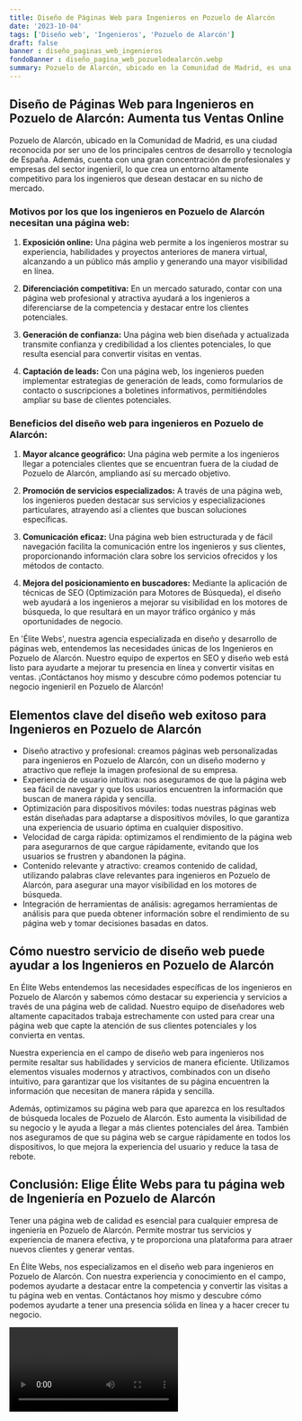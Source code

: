```yaml
---
title: Diseño de Páginas Web para Ingenieros en Pozuelo de Alarcón
date: '2023-10-04'
tags: ['Diseño web', 'Ingenieros', 'Pozuelo de Alarcón']
draft: false
banner : diseño_paginas_web_ingenieros
fondoBanner : diseño_pagina_web_pozuelodealarcón.webp
summary: Pozuelo de Alarcón, ubicado en la Comunidad de Madrid, es una ciudad reconocida por ser uno de los principales centros de desarrollo y tecnología de España. Además, cuenta con una gran concentración de profesionales y empresas del sector ingenieril, lo que crea un entorno altamente competitivo para los ingenieros que desean destacar en su nicho de mercado.
---
```


## Diseño de Páginas Web para Ingenieros en Pozuelo de Alarcón: Aumenta tus Ventas Online

Pozuelo de Alarcón, ubicado en la Comunidad de Madrid, es una ciudad reconocida por ser uno de los principales centros de desarrollo y tecnología de España. Además, cuenta con una gran concentración de profesionales y empresas del sector ingenieril, lo que crea un entorno altamente competitivo para los ingenieros que desean destacar en su nicho de mercado.

### Motivos por los que los ingenieros en Pozuelo de Alarcón necesitan una página web:

1. **Exposición online:** Una página web permite a los ingenieros mostrar su experiencia, habilidades y proyectos anteriores de manera virtual, alcanzando a un público más amplio y generando una mayor visibilidad en línea.

2. **Diferenciación competitiva:** En un mercado saturado, contar con una página web profesional y atractiva ayudará a los ingenieros a diferenciarse de la competencia y destacar entre los clientes potenciales.

3. **Generación de confianza:** Una página web bien diseñada y actualizada transmite confianza y credibilidad a los clientes potenciales, lo que resulta esencial para convertir visitas en ventas.

4. **Captación de leads:** Con una página web, los ingenieros pueden implementar estrategias de generación de leads, como formularios de contacto o suscripciones a boletines informativos, permitiéndoles ampliar su base de clientes potenciales.

### Beneficios del diseño web para ingenieros en Pozuelo de Alarcón:

1. **Mayor alcance geográfico:** Una página web permite a los ingenieros llegar a potenciales clientes que se encuentran fuera de la ciudad de Pozuelo de Alarcón, ampliando así su mercado objetivo.

2. **Promoción de servicios especializados:** A través de una página web, los ingenieros pueden destacar sus servicios y especializaciones particulares, atrayendo así a clientes que buscan soluciones específicas.

3. **Comunicación eficaz:** Una página web bien estructurada y de fácil navegación facilita la comunicación entre los ingenieros y sus clientes, proporcionando información clara sobre los servicios ofrecidos y los métodos de contacto.

4. **Mejora del posicionamiento en buscadores:** Mediante la aplicación de técnicas de SEO (Optimización para Motores de Búsqueda), el diseño web ayudará a los ingenieros a mejorar su visibilidad en los motores de búsqueda, lo que resultará en un mayor tráfico orgánico y más oportunidades de negocio.

En 'Élite Webs', nuestra agencia especializada en diseño y desarrollo de páginas web, entendemos las necesidades únicas de los Ingenieros en Pozuelo de Alarcón. Nuestro equipo de expertos en SEO y diseño web está listo para ayudarte a mejorar tu presencia en línea y convertir visitas en ventas. ¡Contáctanos hoy mismo y descubre cómo podemos potenciar tu negocio ingenieril en Pozuelo de Alarcón!

<GifSeo />

<Cta />

## Elementos clave del diseño web exitoso para Ingenieros en Pozuelo de Alarcón

- Diseño atractivo y profesional: creamos páginas web personalizadas para ingenieros en Pozuelo de Alarcón, con un diseño moderno y atractivo que refleje la imagen profesional de su empresa.
- Experiencia de usuario intuitiva: nos aseguramos de que la página web sea fácil de navegar y que los usuarios encuentren la información que buscan de manera rápida y sencilla.
- Optimización para dispositivos móviles: todas nuestras páginas web están diseñadas para adaptarse a dispositivos móviles, lo que garantiza una experiencia de usuario óptima en cualquier dispositivo.
- Velocidad de carga rápida: optimizamos el rendimiento de la página web para asegurarnos de que cargue rápidamente, evitando que los usuarios se frustren y abandonen la página.
- Contenido relevante y atractivo: creamos contenido de calidad, utilizando palabras clave relevantes para ingenieros en Pozuelo de Alarcón, para asegurar una mayor visibilidad en los motores de búsqueda.
- Integración de herramientas de análisis: agregamos herramientas de análisis para que pueda obtener información sobre el rendimiento de su página web y tomar decisiones basadas en datos.

## Cómo nuestro servicio de diseño web puede ayudar a los Ingenieros en Pozuelo de Alarcón

En Élite Webs entendemos las necesidades específicas de los ingenieros en Pozuelo de Alarcón y sabemos cómo destacar su experiencia y servicios a través de una página web de calidad. Nuestro equipo de diseñadores web altamente capacitados trabaja estrechamente con usted para crear una página web que capte la atención de sus clientes potenciales y los convierta en ventas.

Nuestra experiencia en el campo de diseño web para ingenieros nos permite resaltar sus habilidades y servicios de manera eficiente. Utilizamos elementos visuales modernos y atractivos, combinados con un diseño intuitivo, para garantizar que los visitantes de su página encuentren la información que necesitan de manera rápida y sencilla.

Además, optimizamos su página web para que aparezca en los resultados de búsqueda locales de Pozuelo de Alarcón. Esto aumenta la visibilidad de su negocio y le ayuda a llegar a más clientes potenciales del área. También nos aseguramos de que su página web se cargue rápidamente en todos los dispositivos, lo que mejora la experiencia del usuario y reduce la tasa de rebote.

## Conclusión: Elige Élite Webs para tu página web de Ingeniería en Pozuelo de Alarcón

Tener una página web de calidad es esencial para cualquier empresa de ingeniería en Pozuelo de Alarcón. Permite mostrar tus servicios y experiencia de manera efectiva, y te proporciona una plataforma para atraer nuevos clientes y generar ventas.

En Élite Webs, nos especializamos en el diseño web para ingenieros en Pozuelo de Alarcón. Con nuestra experiencia y conocimiento en el campo, podemos ayudarte a destacar entre la competencia y convertir las visitas a tu página web en ventas. Contáctanos hoy mismo y descubre cómo podemos ayudarte a tener una presencia sólida en línea y a hacer crecer tu negocio.

<Video />

<CtaBot job='Ingenieros' city='Pozuelo de Alarcón'/>

<Gmaps query='Pozuelo de Alarcón+españa+maps' />